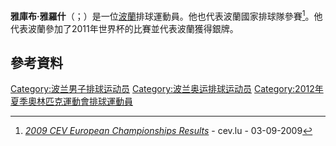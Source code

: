 '''雅庫布·雅羅什'''（{{lang-pl|Jakub Jarosz}}；{{bd|1987年|2月10日}}）是一位[[波蘭|波蘭]]排球運動員。他也代表波蘭國家排球隊參賽<ref>[http://www.cev.lu/Competition-Area/CompetitionMatches.aspx?ID=387 ''2009 CEV European Championships Results''] {{Wayback|url=http://www.cev.lu/Competition-Area/CompetitionMatches.aspx?ID=387 |date=20150923222049 }} - cev.lu - 03-09-2009</ref>。他代表波蘭參加了2011年世界杯的比賽並代表波蘭獲得銀牌。
==參考資料==
{{Reflist}}
{{DEFAULTSORT:Jarosz, Jakub}}
[[Category:波兰男子排球运动员|Category:波兰男子排球运动员]]
[[Category:波兰奥运排球运动员|Category:波兰奥运排球运动员]]
[[Category:2012年夏季奧林匹克運動會排球運動員|Category:2012年夏季奧林匹克運動會排球運動員]]